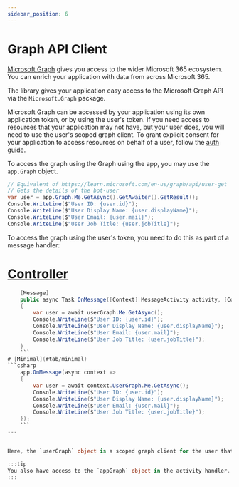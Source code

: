 ```yaml
---
sidebar_position: 6
---
```



# Graph API Client

[Microsoft Graph](https://docs.microsoft.com/en-us/graph/overview) gives you access to the wider Microsoft 365 ecosystem. You can enrich your application with data from across Microsoft 365.

The library gives your application easy access to the Microsoft Graph API via the `Microsoft.Graph` package.

Microsoft Graph can be accessed by your application using its own application token, or by using the user's token. If you need access to resources that your application may not have, but your user does, you will need to use the user's scoped graph client. To grant explicit consent for your application to access resources on behalf of a user, follow the [auth guide](../in-depth-guides/user-authentication).

To access the graph using the Graph using the app, you may use the `app.Graph` object. 

```csharp
// Equivalent of https://learn.microsoft.com/en-us/graph/api/user-get
// Gets the details of the bot-user
var user = app.Graph.Me.GetAsync().GetAwaiter().GetResult();
Console.WriteLine($"User ID: {user.id}");
Console.WriteLine($"User Display Name: {user.displayName}");
Console.WriteLine($"User Email: {user.mail}");
Console.WriteLine($"User Job Title: {user.jobTitle}");
```

To access the graph using the user's token, you need to do this as part of a message handler:


# [Controller](#tab/controller)
```csharp 
    [Message]
    public async Task OnMessage([Context] MessageActivity activity, [Context] GraphClient userGraph)
    {
        var user = await userGraph.Me.GetAsync();
        Console.WriteLine($"User ID: {user.id}");
        Console.WriteLine($"User Display Name: {user.displayName}");
        Console.WriteLine($"User Email: {user.mail}");
        Console.WriteLine($"User Job Title: {user.jobTitle}");
    }
    ```
# [Minimal](#tab/minimal)
```csharp 
    app.OnMessage(async context =>
    {
        var user = await context.UserGraph.Me.GetAsync();
        Console.WriteLine($"User ID: {user.id}");
        Console.WriteLine($"User Display Name: {user.displayName}");
        Console.WriteLine($"User Email: {user.mail}");
        Console.WriteLine($"User Job Title: {user.jobTitle}");
    });
    ```
---


Here, the `userGraph` object is a scoped graph client for the user that sent the message.

:::tip
You also have access to the `appGraph` object in the activity handler. This is equivalent to `app.Graph`.
:::
